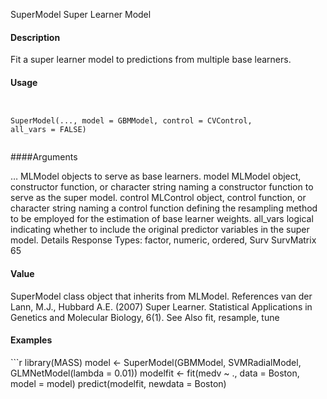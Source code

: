 
SuperModel Super Learner Model

#### Description

Fit a super learner model to predictions from multiple base learners.

#### Usage
<pre><code>

SuperModel(..., model = GBMModel, control = CVControl,
all_vars = FALSE)

</code></pre>
####Arguments

... MLModel objects to serve as base learners.
model MLModel object, constructor function, or character string naming a constructor
function to serve as the super model.
control MLControl object, control function, or character string naming a control function
defining the resampling method to be employed for the estimation of base
learner weights.
all_vars logical indicating whether to include the original predictor variables in the super
model.
Details
Response Types: factor, numeric, ordered, Surv
SurvMatrix 65

#### Value

SuperModel class object that inherits from MLModel.
References
van der Lann, M.J., Hubbard A.E. (2007) Super Learner. Statistical Applications in Genetics and
Molecular Biology, 6(1).
See Also
fit, resample, tune

#### Examples
```r

library(MASS)
model <- SuperModel(GBMModel, SVMRadialModel, GLMNetModel(lambda = 0.01))
modelfit <- fit(medv ~ ., data = Boston, model = model)
predict(modelfit, newdata = Boston)
